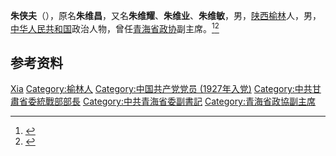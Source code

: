 '''朱侠夫'''（{{bd|1911年||1977年|}}），原名'''朱维昌'''，又名'''朱维耀'''、'''朱维业'''、'''朱维敏'''，男，[[陕西|陕西]][[榆林|榆林]]人，男，[[中华人民共和国|中华人民共和国]]政治人物，曾任[[青海省政协|青海省政协]]副主席。<ref>{{Cite book|title=中华人民共和国职官志|author=何虎生, 李耀东, 向常福主编|publisher=中国社会出版社|year=2003|isbn=9787800883934|location=北京|pages=}}</ref><ref>{{Cite book|title=中共陕西历史简明辞典|author=中共陕西省委党史研究室编; 李彬, 王克荣主编; 姚文琦副主编|publisher=陕西人民出版社|year=2000|isbn=|location=西安|pages=}}</ref>

== 参考资料 ==
{{reflist}}

{{中国人物小作品}}

{{Authority control}}
{{DEFAULTSORT:Zhu朱}}
[[Category:朱姓|Xia]]
[[Category:榆林人|Category:榆林人]]
[[Category:中国共产党党员_(1927年入党)|Category:中国共产党党员 (1927年入党)]]
[[Category:中共甘肅省委統戰部部長|Category:中共甘肅省委統戰部部長]]
[[Category:中共青海省委副書記|Category:中共青海省委副書記]]
[[Category:青海省政協副主席|Category:青海省政協副主席]]